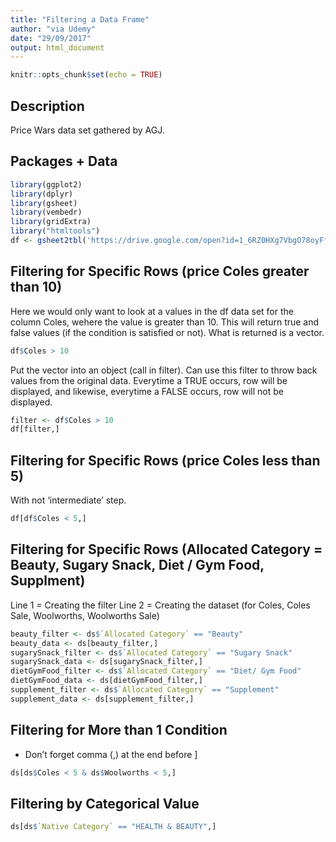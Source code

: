 ```yaml
---
title: "Filtering a Data Frame"
author: "via Udemy"
date: "29/09/2017"
output: html_document
---
```


```r
knitr::opts_chunk$set(echo = TRUE)
```

## Description

Price Wars data set gathered by AGJ.

## Packages + Data

```r
library(ggplot2)
library(dplyr)
library(gsheet)
library(vembedr)
library(gridExtra)
library("htmltools")
df <- gsheet2tbl('https://drive.google.com/open?id=1_6RZ0HXg7VbgO78oyFfUyZaFOUHYWijy8XH1_jw5tA4')
```

## Filtering for Specific Rows (price Coles greater than 10)

Here we would only want to look at a values in the df data set for the column Coles, wehere the value is greater than 10. This will return true and false values (if the condition is satisfied or not). What is returned is a vector.

```r
df$Coles > 10
```

Put the vector into an object (call in filter). Can use this filter to throw back values from the original data. Everytime a TRUE occurs, row will be displayed, and likewise, everytime a FALSE occurs, row will not be displayed. 

```r
filter <- df$Coles > 10
df[filter,]
```

## Filtering for Specific Rows (price Coles less than 5)

With not 'intermediate' step.

```r
df[df$Coles < 5,]
```

## Filtering for Specific Rows (Allocated Category = Beauty, Sugary Snack, Diet / Gym Food, Supplment)
Line 1 = Creating the filter
Line 2 = Creating the dataset (for Coles, Coles Sale, Woolworths, Woolworths Sale)
```r
beauty_filter <- ds$`Allocated Category` == "Beauty"
beauty_data <- ds[beauty_filter,]
sugarySnack_filter <- ds$`Allocated Category` == "Sugary Snack"
sugarySnack_data <- ds[sugarySnack_filter,]
dietGymFood_filter <- ds$`Allocated Category` == "Diet/ Gym Food"
dietGymFood_data <- ds[dietGymFood_filter,]
supplement_filter <- ds$`Allocated Category` == "Supplement"
supplement_data <- ds[supplement_filter,]
```

## Filtering for More than 1 Condition

- Don't forget comma (,) at the end before ]

```r
ds[ds$Coles < 5 & ds$Woolworths < 5,]
```

## Filtering by Categorical Value

```r
ds[ds$`Native Category` == "HEALTH & BEAUTY",]
```






